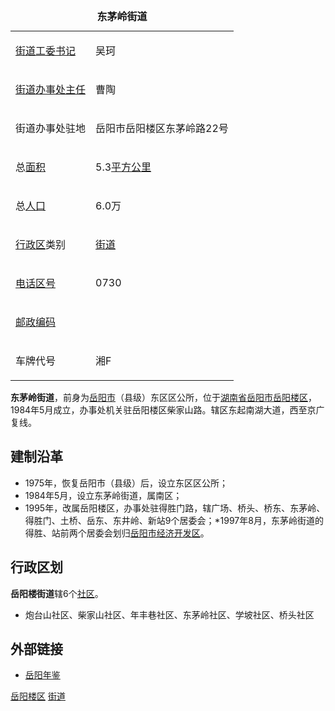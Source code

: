 {| border="1" cellpadding="4" cellspacing="0" align="right" width="280" style="margin: 0 0 1em 1em; background: #ffffff; border: 1px #aaaaaa solid; border-collapse: collapse; font-size: 90%;"
|-----
|+'''东茅岭街道'''
|-----
|[[街道工委书记|街道工委书记]]|| 吴珂
|-----
|[[街道办事处主任|街道办事处主任]]|| 曹陶
|-----
| 街道办事处驻地 || 岳阳市岳阳楼区东茅岭路22号
|-----
| 总[[面积|面积]]
| 5.3[[平方公里|平方公里]]              
|-----
| 总[[人口|人口]]
| 6.0万
|-----
| [[中国行政区|行政区]]类别 || [[街道|街道]]
|-----
| [[电话区号|电话区号]]
| 0730
|-----
|[[邮政编码|邮政编码]] || 
|-----
|车牌代号|| 湘F
|}

'''东茅岭街道'''，前身为[[岳阳市|岳阳市]]（县级）东区区公所，位于[[湖南省|湖南省]][[岳阳市|岳阳市]][[岳阳楼区|岳阳楼区]]，1984年5月成立，办事处机关驻岳阳楼区柴家山路。辖区东起南湖大道，西至京广复线。

==建制沿革==
*1975年，恢复岳阳市（县级）后，设立东区区公所；
*1984年5月，设立东茅岭街道，属南区；
*1995年，改属岳阳楼区，办事处驻得胜门路，辖广场、桥头、桥东、东茅岭、得胜门、土桥、岳东、东井岭、新站9个居委会；*1997年8月，东茅岭街道的得胜、站前两个居委会划归[[岳阳市经济开发区|岳阳市经济开发区]]。

==行政区划==
'''岳阳楼街道'''辖6个[[社区|社区]]。
*炮台山社区、柴家山社区、年丰巷社区、东茅岭社区、学坡社区、桥头社区

==外部链接==
*[https://archive.is/20121129053831/http://www.yysqw.gov.cn/Html/10/5/36/0/ 岳阳年鉴]

{{湖南小作品}}
{{岳阳市岳阳楼区行政区划}}

[[Category:岳阳街道_(行政区划)|岳阳楼区]]
[[Category:岳阳楼区行政区划|街道]]